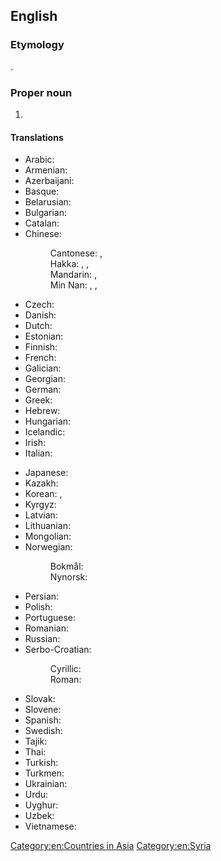 ==English==
{{wikipedia}}

===Etymology===
{{calque|en|ar|الْجُمْهُورِيَّة الْعَرَبِيَّة السُّورِيَّة‎|tr=al-jumhūriyya l-ʿarabiyya s-sūriyya}}.

===Proper noun===
{{en-proper noun|head=[[Syrian]] [[Arab]] [[republic|Republic]]}}

# {{senseid|en|Q858}}{{n-g|The official name of [[Syria]].}}

====Translations====
{{trans-top|id=Q858|official name of Syria}}
* Arabic: {{t+|ar|الْجُمْهُورِيَّة الْعَرَبِيَّة السُّورِيَّة|f|tr=al-jumhūriyya l-ʿarabiyya s-sūriyya}}
* Armenian: {{t|hy|Սիրիայի Արաբական Հանրապետություն}}
* Azerbaijani: {{t|az|Suriya Ərəb Respublikası}}
* Basque: {{t|eu|Siriako Arabiar Errepublika}}
* Belarusian: {{t|be|Сіры́йская Ара́бская Рэспу́бліка|f}}
* Bulgarian: {{t|bg|Сирийска Арабска Република|f}}
* Catalan: {{t|ca|República Àrab Siriana|f}}
* Chinese:
*: Cantonese: {{t|yue|阿拉伯敘利亞共和國|sc=Hani}}, {{t|yue|阿拉伯叙利亚共和国|tr=aa3 laai1 baak3 zeoi6 lei6 aa3 gung6 wo4 gwok3|sc=Hani}}
*: Hakka: {{t|hak|敘利亞阿拉伯共和國|sc=Hani}}, {{t|hak|敍利亞阿拉伯共和國|sc=Hani}}, {{t|hak|叙利亚阿拉伯共和国|tr=Si-li-á Â-lâ-pak Khiung-fò-koet, Si-li-â Â-lâ-pak Khiung-fò-koet|sc=Hani}}
*: Mandarin: {{t+|cmn|阿拉伯敘利亞共和國|sc=Hani}}, {{t+|cmn|阿拉伯叙利亚共和国|tr=Ālābó Xùlìyà Gònghéguó|sc=Hani}}
*: Min Nan: {{t|nan|敘利亞阿拉伯共和國|sc=Hani}}, {{t|nan|敍利亞阿拉伯共和國|sc=Hani}}, {{t|nan|叙利亚阿拉伯共和国|tr=Sū-lī-a A-la-pek Kiōng-hô-kok, Su-lī-a A-la-pek Kiōng-hô-kok|sc=Hani}}
* Czech: {{t+|cs|Syrská arabská republika|f}}
* Danish: {{t|da|Den Syriske Arabiske Republik|c}}
* Dutch: {{t|nl|Arabische Republiek Syrië|f}}
* Estonian: {{t|et|Süüria Araabia Vabariik}}
* Finnish: {{t|fi|[[Syyrian]] [[arabitasavalta]]}}
* French: {{t|fr|République arabe syrienne|f}}
* Galician: {{t|gl|República Árabe Siria|f}}
* Georgian: {{t|ka|სირიის არაბული რესპუბლიკა}}
* German: {{t+|de|Arabische Republik Syrien|f}}
* Greek: {{t|el|Αραβική Δημοκρατία της Συρίας|f}}
* Hebrew: {{t|he|הַרֶפּוּבְּלִיקָה הַעֲרָבִית הַסוּרִית|tr=harepubeliqah ha‘aravit hasurit}}
* Hungarian: {{t|hu|Szíriai Arab Köztársaság}}
* Icelandic: {{t|is|Sýrlenska arabíska lýðveldið}}
* Irish: {{t|ga|Poblacht Arabach na Siria|f}}
* Italian: {{t|it|Repubblica Araba di Siria|f}}
{{trans-mid}}
* Japanese: {{t|ja|シリア・アラブ共和国|tr=(Shiria Arabu Kyōwakoku}}
* Kazakh: {{t|kk|Сирия Араб Республикасы}}
* Korean: {{t|ko|수리야 아라비야 공화국}}, {{t|ko|시리아 아랍 공화국}}
* Kyrgyz: {{t|ky|Сирия Араб Республикасы}}
* Latvian: {{t|lv|Sīrijas Arābu Republika|f}}
* Lithuanian: {{t|lt|Sirija Arabų Respublika|f}}
* Mongolian: {{t|mn|Арабын Бүгд Найрамдах Сири Улс}}
* Norwegian:
*: Bokmål: {{t|nb|Den arabiske republikk Syria|m}}
*: Nynorsk: {{t|nn|Den arabiske republikken Syria|m}}
* Persian: {{t|fa|جمهوری عربی سوریه |tr=jomhuri-ye 'arabi-ye suriye}}
* Polish: {{t+|pl|Syryjska Republika Arabska|f}}
* Portuguese: {{t|pt|República Árabe Síria|f}}
* Romanian: {{t|ro|Republica Arabă Siriană|f}}
* Russian: {{t+|ru|Сири́йская Ара́бская Респу́блика|f|sc=Cyrl}}
* Serbo-Croatian:
*: Cyrillic: {{t|sh|Сиријска Арапска Република |f}}
*: Roman: {{t|sh|Sirijska Arapska Republika|f}}
* Slovak: {{t+|sk|Sýrska arabská republika|f}}
* Slovene: {{t|sl|Sirska arabska republika|f}}
* Spanish: {{t|es|República Árabe Siria|f}}
* Swedish: {{t|sv|Syriska arabiska republiken|c}}
* Tajik: {{t|tg|Ҷумҳурии Арабии Сурия}}
* Thai: {{t|th|สาธารณรัฐอาหรับซีเรีย|tr=sǎa-taa-rá-ná-rát-aa-ràp-sii-riia}}
* Turkish: {{t+|tr|Suriye Arap Cumhuriyeti}}
* Turkmen: {{t|tk|Siriýa Arap Respublikasy}}
* Ukrainian: {{t|uk|Сирі́йська Ара́бська Респу́бліка|f}}
* Urdu: {{t|ur|عرب جمہوریہ سوریہ|f|tr='arab jumhūriya-e sūriya}}
* Uyghur: {{t|ug|سۇرىيە ئەرەب جۇمھۇرىيىتى}}
* Uzbek: {{t|uz|Suriya Arab Respublikasi}}
* Vietnamese: {{t|vi|Cộng hòa Ả Rập Syria}}
{{trans-bottom}}

[[Category:en:Countries in Asia]]
[[Category:en:Syria]]